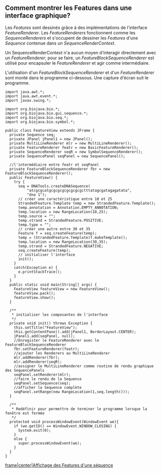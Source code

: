 == Comment montrer les Features dans une interface graphique? ==

Les ''Features'' sont dessinés grâce à des implémentations de l'interface ''FeatureRenderer''. Les ''FeatureRenderers'' fonctionnent comme les ''SequenceRenderers'' et s'occupent de dessiner les ''Features'' d'une ''Sequence'' contenue dans un ''SequenceRenderContext''.

Un SequenceRenderContext n'a aucun moyen d'interagir directement avec un ''FeatureRenderer''; pour se faire, un ''FeatureBlockSequenceRenderer'' est utilisé pour encapsuler le ''FeatureRenderer'' et agir comme intermédiaire.

L'utilisation d'un ''FeatureBlockSequenceRenderer'' et d'un ''FeatureRenderer'' sont monté dans le programme ci-dessous. Une capture d'écran suit le programme.

<pre>
import java.awt.*;
import java.awt.event.*;
import javax.swing.*;

import org.biojava.bio.*;
import org.biojava.bio.gui.sequence.*;
import org.biojava.bio.seq.*;
import org.biojava.bio.symbol.*;

public class FeatureView extends JFrame {
  private Sequence seq;
  private JPanel jPanel1 = new JPanel();
  private MultiLineRenderer mlr = new MultiLineRenderer();
  private FeatureRenderer featr = new BasicFeatureRenderer();
  private SequenceRenderer seqR = new SymbolSequenceRenderer();
  private SequencePanel seqPanel = new SequencePanel();
  
  //l'intermédiaire entre featr et seqPanel
  private FeatureBlockSequenceRenderer fbr = new FeatureBlockSequenceRenderer();
  public FeatureView() {
    try {
      seq = DNATools.createDNASequence(
          "atcgcgcatgcgcgcgcgcgcgcgctttatagcgatagagatata",
          "dna 1");
      // créer une caractéristique entre 10 et 25
      StrandedFeature.Template temp = new StrandedFeature.Template();
      temp.annotation = Annotation.EMPTY_ANNOTATION;
      temp.location = new RangeLocation(10,25);
      temp.source = "";
      temp.strand = StrandedFeature.POSITIVE;
      temp.type = "";
      // créer une autre entre 30 et 35
      Feature f = seq.createFeature(temp);
      temp = (StrandedFeature.Template)f.makeTemplate();
      temp.location = new RangeLocation(30,35);
      temp.strand = StrandedFeature.NEGATIVE;
      seq.createFeature(temp);
      // initialiser l'interface
      init();
    }
    catch(Exception e) {
      e.printStackTrace();
    }
  }
  public static void main(String[] args) {
    FeatureView featureView = new FeatureView();
    featureView.pack();
    featureView.show();
  }
  
  /**
   * initialiser les composantes de l'interface
   */
  private void init() throws Exception {
    this.setTitle("FeatureView");
    this.getContentPane().add(jPanel1, BorderLayout.CENTER);
    jPanel1.add(seqPanel, null);
    //Enregister le FeatureRenderer avec le FeatureBlockSequenceRenderer
    fbr.setFeatureRenderer(featr);
    //ajouter les Renderers au MultiLineRenderer
    mlr.addRenderer(fbr);
    mlr.addRenderer(seqR);
    //assigner le MultiLineRenderer comme routine de rendu graphique des SequencePanels
    seqPanel.setRenderer(mlr);
    //faire le rendu de la Sequence
    seqPanel.setSequence(seq);
    //afficher la Sequence complète
    seqPanel.setRange(new RangeLocation(1,seq.length()));
  }
  
  /**
   * Redéfinir pour permettre de terminer le programme lorsque la fenêtre est fermée
   */
  protected void processWindowEvent(WindowEvent we){
    if (we.getID() == WindowEvent.WINDOW_CLOSING) {
      System.exit(0);
    }
    else {
      super.processWindowEvent(we);
    }
  }
}
</pre>

[[image:Featview.jpg|frame|center|Affichage des Features d'une s&eacute;quence]]